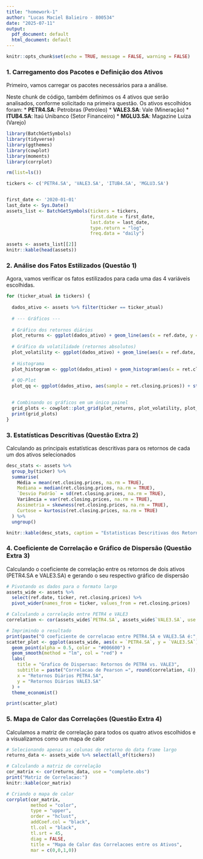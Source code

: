 ```yaml
---
title: "homework-1"
author: "Lucas Maciel Balieiro - 800534"
date: "2025-07-11"
output:
  pdf_document: default
  html_document: default
---
```


```r
knitr::opts_chunk$set(echo = TRUE, message = FALSE, warning = FALSE)
```

### **1. Carregamento dos Pacotes e Definição dos Ativos**

Primeiro, vamos carregar os pacotes necessários para a análise.

Neste chunk de código, também definimos os 4 ativos que serão analisados, conforme solicitado na primeira questão. Os ativos escolhidos foram:
* **PETR4.SA**: Petrobras (Petróleo)
* **VALE3.SA**: Vale (Mineração)
* **ITUB4.SA**: Itaú Unibanco (Setor Financeiro)
* **MGLU3.SA**: Magazine Luiza (Varejo)

```r

library(BatchGetSymbols)
library(tidyverse)
library(ggthemes)
library(cowplot)
library(moments)
library(corrplot)

rm(list=ls())

tickers <- c('PETR4.SA', 'VALE3.SA', 'ITUB4.SA', 'MGLU3.SA')


first_date <- '2020-01-01'
last_date <- Sys.Date()
assets_list <- BatchGetSymbols(tickers = tickers,
                               first.date = first_date,
                               last.date = last_date,
                               type.return = "log", 
                               freq.data = "daily")

assets <- assets_list[[2]]
knitr::kable(head(assets))
```

### **2. Análise dos Fatos Estilizados (Questão 1)**

Agora, vamos verificar os fatos estilizados para cada uma das 4 variáveis escolhidas.

```r


for (ticker_atual in tickers) {
  
  dados_ativo <- assets %>% filter(ticker == ticker_atual)
  
  # --- Gráficos ---
  
  # Gráfico dos retornos diários
  plot_returns <- ggplot(dados_ativo) + geom_line(aes(x = ref.date, y = ret.closing.prices), color = 'darkblue') + labs(x = "", y = 'Retornos', title = paste("Retornos Diarios de", ticker_atual)) + theme_economist()
  
  # Gráfico da volatilidade (retornos absolutos)
  plot_volatility <- ggplot(dados_ativo) + geom_line(aes(x = ref.date, y = abs(ret.closing.prices)), color = 'darkred') + labs(x = "", y = 'Retornos Absolutos', title = paste("Volatilidade de", ticker_atual)) + theme_economist()
  
  # Histograma
  plot_histogram <- ggplot(dados_ativo) + geom_histogram(aes(x = ret.closing.prices, y = ..density..), color = "white", fill = "grey50", linetype = "solid", alpha = 0.8) + geom_density(aes(x = ret.closing.prices, y = ..density..), color = "black") + labs(x = "", y = 'Densidade', title = "Histograma dos Retornos") + theme_economist()
  
  # QQ-Plot
  plot_qq <- ggplot(dados_ativo, aes(sample = ret.closing.prices)) + stat_qq() + stat_qq_line() + labs(x = "Quantis Teoricos", y = 'Quantis da Amostra', title = "Q-Q Plot") + theme_economist()
  

  # Combinando os gráficos em um único painel
  grid_plots <- cowplot::plot_grid(plot_returns, plot_volatility, plot_histogram, plot_qq, nrow = 2)
  print(grid_plots)
}
```

### **3. Estatísticas Descritivas (Questão Extra 2)**

Calculando as principais estatísticas descritivas para os retornos de cada um dos ativos selecionados

```r
desc_stats <- assets %>%
  group_by(ticker) %>%
  summarise(
    Média = mean(ret.closing.prices, na.rm = TRUE),
    Mediana = median(ret.closing.prices, na.rm = TRUE),
    `Desvio Padrão` = sd(ret.closing.prices, na.rm = TRUE),
    Variância = var(ret.closing.prices, na.rm = TRUE),
    Assimetria = skewness(ret.closing.prices, na.rm = TRUE),
    Curtose = kurtosis(ret.closing.prices, na.rm = TRUE)
  ) %>% 
  ungroup()

knitr::kable(desc_stats, caption = "Estatisticas Descritivas dos Retornos Logaritmicos")
```
### **4. Coeficiente de Correlação e Gráfico de Dispersão (Questão Extra 3)**
  
Calculando o coeficiente de correlação entre os retornos de dois ativos (PETR4.SA e VALE3.SA) e gerando o seu respectivo gráfico de dispersão

```r
# Pivotando os dados para o formato largo
assets_wide <- assets %>%
  select(ref.date, ticker, ret.closing.prices) %>%
  pivot_wider(names_from = ticker, values_from = ret.closing.prices)

# Calculando a correlação entre PETR4 e VALE3
correlation <- cor(assets_wide$`PETR4.SA`, assets_wide$`VALE3.SA`, use = "complete.obs")

# Imprimindo o resultado
print(paste("O coeficiente de correlacao entre PETR4.SA e VALE3.SA é:", round(correlation, 4)))
scatter_plot <- ggplot(assets_wide, aes(x = `PETR4.SA`, y = `VALE3.SA`)) +
  geom_point(alpha = 0.5, color = "#006600") +
  geom_smooth(method = "lm", col = "red") +
  labs(
    title = "Grafico de Dispersao: Retornos de PETR4 vs. VALE3",
    subtitle = paste("Correlacao de Pearson =", round(correlation, 4)),
    x = "Retornos Diários PETR4.SA",
    y = "Retornos Diários VALE3.SA"
  ) +
  theme_economist()

print(scatter_plot)
```

### **5. Mapa de Calor das Correlações (Questão Extra 4)**

Calculamos a matriz de correlação para todos os quatro ativos escolhidos e a visualizamos como um mapa de calor

```r
# Selecionando apenas as colunas de retorno do data frame largo
returns_data <- assets_wide %>% select(all_of(tickers))

# Calculando a matriz de correlação
cor_matrix <- cor(returns_data, use = "complete.obs")
print("Matriz de Correlacao:")
knitr::kable(cor_matrix)

# Criando o mapa de calor
corrplot(cor_matrix,
         method = "color",       
         type = "upper",         
         order = "hclust",       
         addCoef.col = "black",  
         tl.col = "black",       
         tl.srt = 45,            
         diag = FALSE,           
         title = "Mapa de Calor das Correlacoes entre os Ativos",
         mar = c(0,0,1,0))       
```
